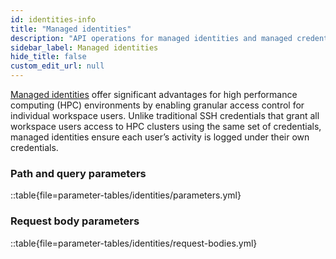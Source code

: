 ```yaml
---
id: identities-info
title: "Managed identities"
description: "API operations for managed identities and managed credentials in Seqera Platform"
sidebar_label: Managed identities
hide_title: false
custom_edit_url: null
---
```



[Managed identities](https://docs.seqera.io/platform-cloud/credentials/managed_identities) offer significant advantages for high performance computing (HPC) environments by enabling granular access control for individual workspace users. Unlike traditional SSH credentials that grant all workspace users access to HPC clusters using the same set of credentials, managed identities ensure each user’s activity is logged under their own credentials.

### Path and query parameters 

::table{file=parameter-tables/identities/parameters.yml}

### Request body parameters 

::table{file=parameter-tables/identities/request-bodies.yml}